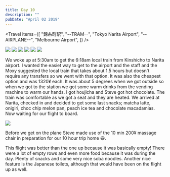 ```yaml
---
title: Day 10
description: ""
pubDate: "April 02 2019"
---
```



<Travel
  items={[
    "錦糸町駅",
    "--TRAM--",
    "Tokyo Narita Airport",
    "--AIRPLANE--",
    "Melbourne Airport",
  ]}
/>

<Grid>
  <Img src="2019-japan/b2b9dbd2-0e85-44bf-a744-6cdcbcb6cff2-84534cc897412ab038d14e3c1f163595bf9ba481.jpg" />
  <Img src="2019-japan/e2c369a8-dce8-4c63-a49f-9f6f66273ead-7d96e39fea26f2fb5322f106b3682f1b33b1593a.jpg" />
  <Img src="2019-japan/f199e978-040c-4039-ab99-1982d8010c51-f8780af779668e383c8c49248223a9babf4750b6.jpg" />
  <Img src="2019-japan/4d00e65e-7ea4-4bcc-af63-802da05dd7df-bde0ff4f88b9b8e8b4bffcb33d6c0b520b9aa31b.jpg" />
  <Img src="2019-japan/e552c41e-a241-48ae-a006-726260d4d619-afadab600164cafee9f3ed83c5c07cca77864007.jpg" />
  <Img src="2019-japan/1d01d680-2da0-4d36-a816-6c2dea2915ce-afadab600164cafee9f3ed83c5c07cca77864007.jpg" />
</Grid>

We woke up at 5:30am to get the 6:18am local train from Kinshicho to Narita airport. I wanted the easiet way to get to the airport and the staff and the Moxy suggested the local train that takes about 1.5 hours but doesn't require any transfers so we went with that option. It was also the cheapest option and was 1320¥ each. It was about 5 degrees when we got outside so when we got to the station we got some warm drinks from the vending machine to warm our hands. I got houjicha and Steve got hot chocolate. The train was comfortable as we got a seat and they are heated. We arrived at Narita, checked in and decided to get some last snacks; matcha latte, onigiri, choc chip melon pan, peach ice tea and chocolate macadamias. Now waiting for our flight to board.

<Grid>
  <Img src="2019-japan/7b1a3df0-220b-4eb3-8e06-7b37cf450ad7-75e29872bcb877a75d7862a22ee0280172e728ec.jpg" />
</Grid>

Before we get on the plane Steve made use of the 10 min 200¥ massage chair in preparation for our 10 hour trip home 😆.

This flight was better than the one up because it was basically empty! There were a lot of empty rows and even more food because it was during the day. Plenty of snacks and some very nice soba noodles. Another nice feature is the Japanese toilets, although that would have been on the flight up as well.
